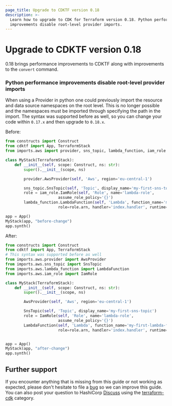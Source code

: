 ```yaml
---
page_title: Upgrade to CDKTF version 0.18
description: >-
  Learn how to upgrade to CDK for Terraform version 0.18. Python performance
  improvements disable root-level provider imports.
---
```


# Upgrade to CDKTF version 0.18

0.18 brings performance improvements to CDKTF along with improvements to the `convert` command.

### Python performance improvements disable root-level provider imports

When using a Provider in python one could previously import the resource and data source namespaces on the root level. This is no longer possible and the namespaces must be imported through specifying the path in the import. The syntax was supported before as well, so you can change your code within `0.17.x` and then upgrade to `0.18.x`.

Before:

```python
from constructs import Construct
from cdktf import App, TerraformStack
from imports.aws import provider, sns_topic, lambda_function, iam_role

class MyStack(TerraformStack):
    def __init__(self, scope: Construct, ns: str):
        super().__init__(scope, ns)

        provider.AwsProvider(self, 'Aws', region='eu-central-1')

        sns_topic.SnsTopic(self, 'Topic', display_name='my-first-sns-topic')
        role = iam_role.IamRole(self, 'Role', name='lambda-role',
                       assume_role_policy='{}')
        lambda_function.LambdaFunction(self, 'Lambda', function_name='my-first-lambda-function',
                       role=role.arn, handler='index.handler', runtime='python3.6')

app = App()
MyStack(app, "before-change")
app.synth()
```

After:

```python
from constructs import Construct
from cdktf import App, TerraformStack
# This syntax was supported before as well
from imports.aws.provider import AwsProvider
from imports.aws.sns_topic import SnsTopic
from imports.aws.lambda_function import LambdaFunction
from imports.aws.iam_role import IamRole

class MyStack(TerraformStack):
    def __init__(self, scope: Construct, ns: str):
        super().__init__(scope, ns)

        AwsProvider(self, 'Aws', region='eu-central-1')

        SnsTopic(self, 'Topic', display_name='my-first-sns-topic')
        role = IamRole(self, 'Role', name='lambda-role',
                       assume_role_policy='{}')
        LambdaFunction(self, 'Lambda', function_name='my-first-lambda-function',
                       role=role.arn, handler='index.handler', runtime='python3.6')


app = App()
MyStack(app, "after-change")
app.synth()
```

## Further support

If you encounter anything that is missing from this guide or not working as expected, please don't hesitate to file a [bug](https://cdk.tf/bug) so we can improve this guide. You can also post your question to HashiCorp [Discuss](https://discuss.hashicorp.com/) using the [terraform-cdk](https://discuss.hashicorp.com/c/terraform-core/cdk-for-terraform/) category.
